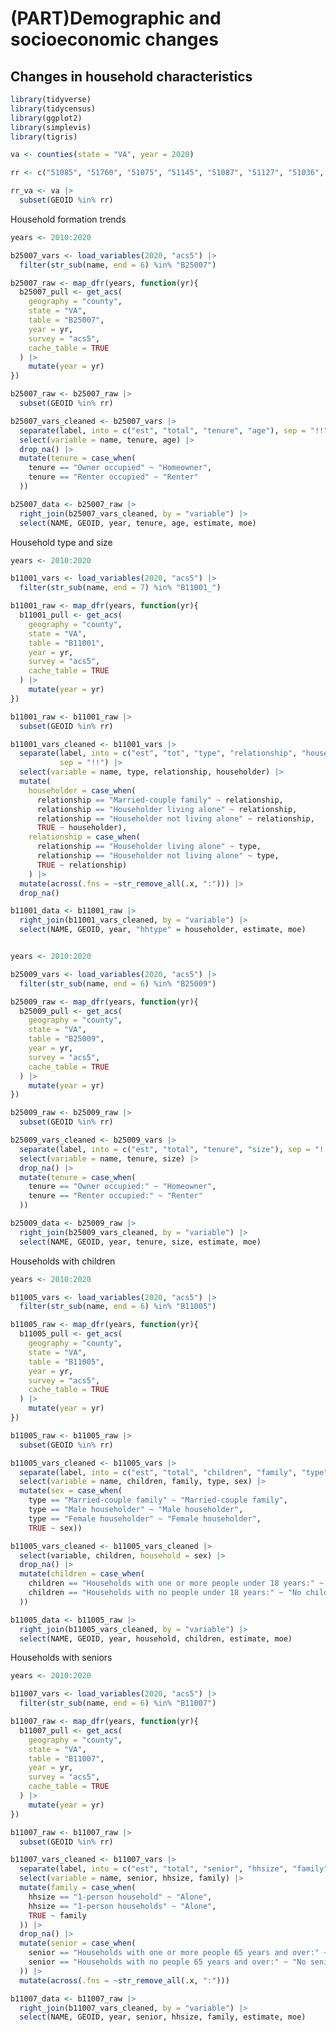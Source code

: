 # (PART)Demographic and socioeconomic changes {.unnumbered}

## Changes in household characteristics{#part-1-2}

```r

library(tidyverse)
library(tidycensus)
library(ggplot2)
library(simplevis)
library(tigris)

va <- counties(state = "VA", year = 2020)

rr <- c("51085", "51760", "51075", "51145", "51087", "51127", "51036", "51041")

rr_va <- va |> 
  subset(GEOID %in% rr)

```

Household formation trends
```r

years <- 2010:2020

b25007_vars <- load_variables(2020, "acs5") |> 
  filter(str_sub(name, end = 6) %in% "B25007")

b25007_raw <- map_dfr(years, function(yr){
  b25007_pull <- get_acs(
    geography = "county",
    state = "VA",
    table = "B25007",
    year = yr,
    survey = "acs5",
    cache_table = TRUE
  ) |> 
    mutate(year = yr)
})

b25007_raw <- b25007_raw |> 
  subset(GEOID %in% rr)

b25007_vars_cleaned <- b25007_vars |> 
  separate(label, into = c("est", "total", "tenure", "age"), sep = "!!") |> 
  select(variable = name, tenure, age) |> 
  drop_na() |> 
  mutate(tenure = case_when(
    tenure == "Owner occupied" ~ "Homeowner",
    tenure == "Renter occupied" ~ "Renter"
  ))

b25007_data <- b25007_raw |> 
  right_join(b25007_vars_cleaned, by = "variable") |> 
  select(NAME, GEOID, year, tenure, age, estimate, moe) 


```

Household type and size
```r

years <- 2010:2020

b11001_vars <- load_variables(2020, "acs5") |> 
  filter(str_sub(name, end = 7) %in% "B11001_")

b11001_raw <- map_dfr(years, function(yr){
  b11001_pull <- get_acs(
    geography = "county",
    state = "VA",
    table = "B11001",
    year = yr,
    survey = "acs5",
    cache_table = TRUE
  ) |> 
    mutate(year = yr)
})

b11001_raw <- b11001_raw |> 
  subset(GEOID %in% rr)

b11001_vars_cleaned <- b11001_vars |> 
  separate(label, into = c("est", "tot", "type", "relationship", "householder"), 
           sep = "!!") |> 
  select(variable = name, type, relationship, householder) |> 
  mutate(
    householder = case_when(
      relationship == "Married-couple family" ~ relationship,
      relationship == "Householder living alone" ~ relationship,
      relationship == "Householder not living alone" ~ relationship,
      TRUE ~ householder),
    relationship = case_when(
      relationship == "Householder living alone" ~ type,
      relationship == "Householder not living alone" ~ type,
      TRUE ~ relationship)
    ) |> 
  mutate(across(.fns = ~str_remove_all(.x, ":"))) |> 
  drop_na()

b11001_data <- b11001_raw |> 
  right_join(b11001_vars_cleaned, by = "variable") |> 
  select(NAME, GEOID, year, "hhtype" = householder, estimate, moe) 



```


```r

years <- 2010:2020

b25009_vars <- load_variables(2020, "acs5") |> 
  filter(str_sub(name, end = 6) %in% "B25009")

b25009_raw <- map_dfr(years, function(yr){
  b25009_pull <- get_acs(
    geography = "county",
    state = "VA",
    table = "B25009",
    year = yr,
    survey = "acs5",
    cache_table = TRUE
  ) |> 
    mutate(year = yr)
})

b25009_raw <- b25009_raw |> 
  subset(GEOID %in% rr)

b25009_vars_cleaned <- b25009_vars |> 
  separate(label, into = c("est", "total", "tenure", "size"), sep = "!!") |> 
  select(variable = name, tenure, size) |> 
  drop_na() |> 
  mutate(tenure = case_when(
    tenure == "Owner occupied:" ~ "Homeowner",
    tenure == "Renter occupied:" ~ "Renter"
  ))

b25009_data <- b25009_raw |> 
  right_join(b25009_vars_cleaned, by = "variable") |> 
  select(NAME, GEOID, year, tenure, size, estimate, moe)

```

Households with children
```r

years <- 2010:2020

b11005_vars <- load_variables(2020, "acs5") |> 
  filter(str_sub(name, end = 6) %in% "B11005")

b11005_raw <- map_dfr(years, function(yr){
  b11005_pull <- get_acs(
    geography = "county",
    state = "VA",
    table = "B11005",
    year = yr,
    survey = "acs5",
    cache_table = TRUE
  ) |> 
    mutate(year = yr)
})

b11005_raw <- b11005_raw |> 
  subset(GEOID %in% rr)

b11005_vars_cleaned <- b11005_vars |> 
  separate(label, into = c("est", "total", "children", "family", "type", "sex"), sep = "!!") |> 
  select(variable = name, children, family, type, sex) |> 
  mutate(sex = case_when(
    type == "Married-couple family" ~ "Married-couple family",
    type == "Male householder" ~ "Male householder",
    type == "Female householder" ~ "Female householder",
    TRUE ~ sex))

b11005_vars_cleaned <- b11005_vars_cleaned |> 
  select(variable, children, household = sex) |> 
  drop_na() |> 
  mutate(children = case_when(
    children == "Households with one or more people under 18 years:" ~ "With child or children under 18",
    children == "Households with no people under 18 years:" ~ "No child or children under 18"
  ))

b11005_data <- b11005_raw |> 
  right_join(b11005_vars_cleaned, by = "variable") |> 
  select(NAME, GEOID, year, household, children, estimate, moe)


```



Households with seniors
```r


years <- 2010:2020

b11007_vars <- load_variables(2020, "acs5") |> 
  filter(str_sub(name, end = 6) %in% "B11007")

b11007_raw <- map_dfr(years, function(yr){
  b11007_pull <- get_acs(
    geography = "county",
    state = "VA",
    table = "B11007",
    year = yr,
    survey = "acs5",
    cache_table = TRUE
  ) |> 
    mutate(year = yr)
})

b11007_raw <- b11007_raw |> 
  subset(GEOID %in% rr)

b11007_vars_cleaned <- b11007_vars |> 
  separate(label, into = c("est", "total", "senior", "hhsize", "family"), sep = "!!") |> 
  select(variable = name, senior, hhsize, family) |> 
  mutate(family = case_when(
    hhsize == "1-person household" ~ "Alone",
    hhsize == "1-person households" ~ "Alone",
    TRUE ~ family
  )) |> 
  drop_na() |> 
  mutate(senior = case_when(
    senior == "Households with one or more people 65 years and over:" ~ "Senior(s) present",
    senior == "Households with no people 65 years and over:" ~ "No senior present"
  )) |> 
  mutate(across(.fns = ~str_remove_all(.x, ":")))

b11007_data <- b11007_raw |> 
  right_join(b11007_vars_cleaned, by = "variable") |> 
  select(NAME, GEOID, year, senior, hhsize, family, estimate, moe)

```
